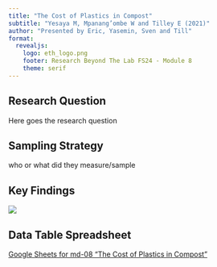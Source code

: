 ```yaml
---
title: "The Cost of Plastics in Compost"
subtitle: "Yesaya M, Mpanang’ombe W and Tilley E (2021)"
author: "Presented by Eric, Yasemin, Sven and Till"
format:
  revealjs:
    logo: eth_logo.png
    footer: Research Beyond The Lab FS24 - Module 8
    theme: serif
---
```


## Research Question

Here goes the research question

## Sampling Strategy

who or what did they measure/sample

## Key Findings

![](compost_figure2.png)

## Data Table Spreadsheet

[Google Sheets for md-08 "The Cost of Plastics in Compost"](https://docs.google.com/spreadsheets/d/1iCn5nPic_lFhmgPZAEoYQ-COB8P8uYFXefyfvok3bdc/edit#gid=345392398)
